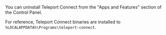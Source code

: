   You can uninstall Teleport Connect from the "Apps and Features" section of the Control Panel.

  For reference, Teleport Connect binaries are installed to `%LOCALAPPDATA%\Programs\teleport-connect`.
